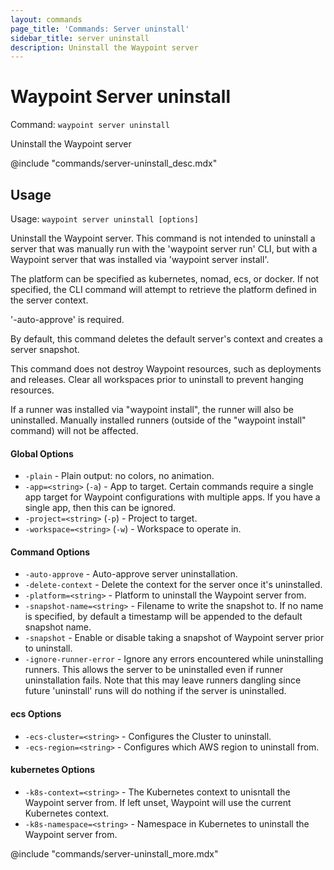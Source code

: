 ```yaml
---
layout: commands
page_title: 'Commands: Server uninstall'
sidebar_title: server uninstall
description: Uninstall the Waypoint server
---
```


# Waypoint Server uninstall

Command: `waypoint server uninstall`

Uninstall the Waypoint server

@include "commands/server-uninstall_desc.mdx"

## Usage

Usage: `waypoint server uninstall [options]`

Uninstall the Waypoint server. This command is not intended to uninstall a
server that was manually run with the 'waypoint server run' CLI, but with
a Waypoint server that was installed via 'waypoint server install'.

The platform can be specified as kubernetes, nomad, ecs, or docker. If not
specified, the CLI command will attempt to retrieve the platform defined in
the server context.

'-auto-approve' is required.

By default, this command deletes the default server's context and creates
a server snapshot.

This command does not destroy Waypoint resources, such as deployments and
releases. Clear all workspaces prior to uninstall to prevent hanging resources.

If a runner was installed via "waypoint install", the runner will also be
uninstalled. Manually installed runners (outside of the "waypoint install"
command) will not be affected.

#### Global Options

- `-plain` - Plain output: no colors, no animation.
- `-app=<string>` (`-a`) - App to target. Certain commands require a single app target for Waypoint configurations with multiple apps. If you have a single app, then this can be ignored.
- `-project=<string>` (`-p`) - Project to target.
- `-workspace=<string>` (`-w`) - Workspace to operate in.

#### Command Options

- `-auto-approve` - Auto-approve server uninstallation.
- `-delete-context` - Delete the context for the server once it's uninstalled.
- `-platform=<string>` - Platform to uninstall the Waypoint server from.
- `-snapshot-name=<string>` - Filename to write the snapshot to. If no name is specified, by default a timestamp will be appended to the default snapshot name.
- `-snapshot` - Enable or disable taking a snapshot of Waypoint server prior to uninstall.
- `-ignore-runner-error` - Ignore any errors encountered while uninstalling runners. This allows the server to be uninstalled even if runner uninstallation fails. Note that this may leave runners dangling since future 'uninstall' runs will do nothing if the server is uninstalled.

#### ecs Options

- `-ecs-cluster=<string>` - Configures the Cluster to uninstall.
- `-ecs-region=<string>` - Configures which AWS region to uninstall from.

#### kubernetes Options

- `-k8s-context=<string>` - The Kubernetes context to unisntall the Waypoint server from. If left unset, Waypoint will use the current Kubernetes context.
- `-k8s-namespace=<string>` - Namespace in Kubernetes to uninstall the Waypoint server from.

@include "commands/server-uninstall_more.mdx"
